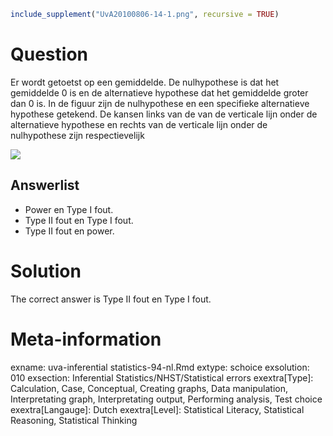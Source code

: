 ```r
include_supplement("UvA20100806-14-1.png", recursive = TRUE)
```
Question
========

Er wordt getoetst op een gemiddelde. De nulhypothese is dat het gemiddelde 0 is en de alternatieve hypothese dat het gemiddelde groter dan 0 is. In de figuur zijn de nulhypothese en een specifieke alternatieve hypothese getekend. De kansen links van de van de verticale lijn onder de alternatieve hypothese en rechts van de verticale lijn onder de nulhypothese zijn respectievelijk 


 ![](UvA20100806-14-1.png) 

Answerlist
----------
* Power en Type I fout.
* Type II fout en Type I fout.
* Type II fout en power.

Solution
========

The correct answer is  Type II fout en Type I fout. 

Meta-information
================
exname: uva-inferential statistics-94-nl.Rmd 
extype: schoice 
exsolution: 010 
exsection: Inferential Statistics/NHST/Statistical errors
exextra[Type]: Calculation, Case, Conceptual, Creating graphs, Data manipulation, Interpretating graph, Interpretating output, Performing analysis, Test choice 
exextra[Langauge]: Dutch 
exextra[Level]: Statistical Literacy, Statistical Reasoning, Statistical Thinking 
